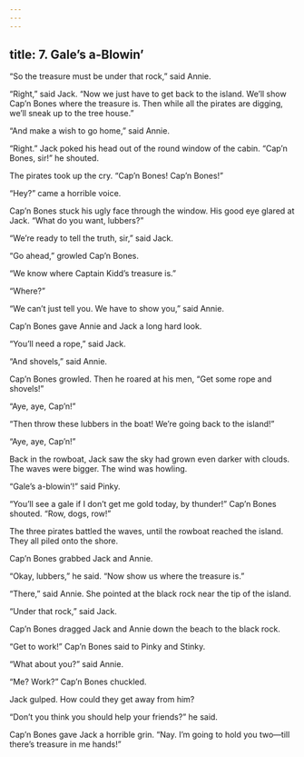 ```yaml
---
---
---
```

title: 7. Gale’s a-Blowin’
---



“So the treasure must be under that rock,” said Annie.

“Right,” said Jack. “Now we just have to get back to the island. We’ll show Cap’n Bones where the treasure is. Then while all the pirates are digging, we’ll sneak up to the tree house.”

“And make a wish to go home,” said Annie.

“Right.” Jack poked his head out of the round window of the cabin. “Cap’n Bones, sir!” he shouted.

The pirates took up the cry. “Cap’n Bones! Cap’n Bones!”

“Hey?” came a horrible voice.

Cap’n Bones stuck his ugly face through the window. His good eye glared at Jack. “What do you want, lubbers?”

“We’re ready to tell the truth, sir,” said Jack.

“Go ahead,” growled Cap’n Bones.

“We know where Captain Kidd’s treasure is.”

“Where?”

“We can’t just tell you. We have to show you,” said Annie.

Cap’n Bones gave Annie and Jack a long hard look.

“You’ll need a rope,” said Jack.

“And shovels,” said Annie.

Cap’n Bones growled. Then he roared at his men, “Get some rope and shovels!”

“Aye, aye, Cap’n!”

“Then throw these lubbers in the boat! We’re going back to the island!”

“Aye, aye, Cap’n!”

Back in the rowboat, Jack saw the sky had grown even darker with clouds. The waves were bigger. The wind was howling.

“Gale’s a-blowin’!” said Pinky.

“You’ll see a gale if I don’t get me gold today, by thunder!” Cap’n Bones shouted. “Row, dogs, row!”

The three pirates battled the waves, until the rowboat reached the island. They all piled onto the shore.

Cap’n Bones grabbed Jack and Annie.

“Okay, lubbers,” he said. “Now show us where the treasure is.”

“There,” said Annie. She pointed at the black rock near the tip of the island.

“Under that rock,” said Jack.

Cap’n Bones dragged Jack and Annie down the beach to the black rock.

“Get to work!” Cap’n Bones said to Pinky and Stinky.

“What about you?” said Annie.

“Me? Work?” Cap’n Bones chuckled.

Jack gulped. How could they get away from him?

“Don’t you think you should help your friends?” he said.

Cap’n Bones gave Jack a horrible grin. “Nay. I’m going to hold you two—till there’s treasure in me hands!”